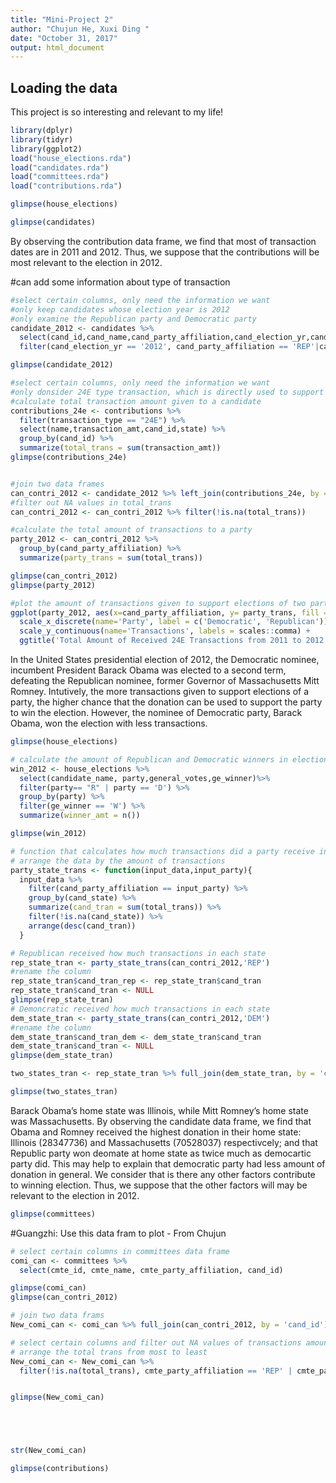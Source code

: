 ```yaml
---
title: "Mini-Project 2"
author: "Chujun He, Xuxi Ding "
date: "October 31, 2017"
output: html_document
---
```



## Loading the data

This project is so interesting and relevant to my life! 

```r
library(dplyr)
library(tidyr)
library(ggplot2)
load("house_elections.rda")
load("candidates.rda")
load("committees.rda")
load("contributions.rda")
```



```r
glimpse(house_elections)

```


```r
glimpse(candidates)

```


By observing the contribution data frame, we find that most of transaction dates are in 2011 and 2012. Thus, we suppose that the contributions will be most relevant to the election in 2012. 

#can add some information about type of transaction

```r

#select certain columns, only need the information we want
#only keep candidates whose election year is 2012
#only examine the Republican party and Democratic party
candidate_2012 <- candidates %>%
  select(cand_id,cand_name,cand_party_affiliation,cand_election_yr,cand_state) %>%
  filter(cand_election_yr == '2012', cand_party_affiliation == 'REP'|cand_party_affiliation == 'DEM')

glimpse(candidate_2012)

#select certain columns, only need the information we want
#only donsider 24E type transaction, which is directly used to support the candidates
#calculate total transaction amount given to a candidate
contributions_24e <- contributions %>%
  filter(transaction_type == "24E") %>%
  select(name,transaction_amt,cand_id,state) %>% 
  group_by(cand_id) %>% 
  summarize(total_trans = sum(transaction_amt))
glimpse(contributions_24e)


#join two data frames 
can_contri_2012 <- candidate_2012 %>% left_join(contributions_24e, by = 'cand_id')
#filter out NA values in total_trans
can_contri_2012 <- can_contri_2012 %>% filter(!is.na(total_trans))

#calculate the total amount of transactions to a party
party_2012 <- can_contri_2012 %>% 
  group_by(cand_party_affiliation) %>% 
  summarize(party_trans = sum(total_trans))

glimpse(can_contri_2012)
glimpse(party_2012)

```

```r
#plot the amount of transactions given to support elections of two parties from 2011 to 2012 
ggplot(party_2012, aes(x=cand_party_affiliation, y= party_trans, fill = cand_party_affiliation)) + geom_bar(stat = "identity", width = 0.3) +
  scale_x_discrete(name='Party', label = c('Democratic', 'Republican'))+
  scale_y_continuous(name='Transactions', labels = scales::comma) +
  ggtitle('Total Amount of Received 24E Transactions from 2011 to 2012')

```

In the United States presidential election of 2012, the Democratic nominee, incumbent President Barack Obama was elected to a second term, defeating the Republican nominee, former Governor of Massachusetts Mitt Romney. Intutively, the more transactions given to support elections of a party, the higher chance that the donation can be used to support the party to win the election. However, the nominee of Democratic party, Barack Obama, won the election with less transactions.

```r
glimpse(house_elections)

# calculate the amount of Republican and Democratic winners in elections
win_2012 <- house_elections %>% 
  select(candidate_name, party,general_votes,ge_winner)%>%
  filter(party== "R" | party == 'D') %>% 
  group_by(party) %>% 
  filter(ge_winner == 'W') %>% 
  summarize(winner_amt = n())

glimpse(win_2012)
```


```r
# function that calculates how much transactions did a party receive in each state
# arrange the data by the amount of transactions
party_state_trans <- function(input_data,input_party){
  input_data %>% 
    filter(cand_party_affiliation == input_party) %>%
    group_by(cand_state) %>% 
    summarize(cand_tran = sum(total_trans)) %>% 
    filter(!is.na(cand_state)) %>%
    arrange(desc(cand_tran))
  }

# Republican received how much transactions in each state
rep_state_tran <- party_state_trans(can_contri_2012,'REP')
#rename the column
rep_state_tran$cand_tran_rep <- rep_state_tran$cand_tran
rep_state_tran$cand_tran <- NULL
glimpse(rep_state_tran)
# Demoncratic received how much transactions in each state
dem_state_tran <- party_state_trans(can_contri_2012,'DEM')
#rename the column
dem_state_tran$cand_tran_dem <- dem_state_tran$cand_tran
dem_state_tran$cand_tran <- NULL
glimpse(dem_state_tran)

two_states_tran <- rep_state_tran %>% full_join(dem_state_tran, by = 'cand_state')

glimpse(two_states_tran)

```

Barack Obama's home state was Illinois, while Mitt Romney's home state was Massachusetts. By observing the candidate data frame, we find that Obama and Romney received the highest donation in their home state: Illinois (28347736) and Massachusetts (70528037) respectivcely; and that Republic party won deomate at home state as twice much as democartic party did. This may help to explain that democratic party had less amount of donation in general. We consider that is there any other factors contribute to winning election. Thus, we suppose that the other factors will may be relevant to the election in 2012. 

```r
glimpse(committees)

```



#Guangzhi: Use this data fram to plot  - From Chujun
```r

# select certain columns in committees data frame
comi_can <- committees %>% 
  select(cmte_id, cmte_name, cmte_party_affiliation, cand_id)

glimpse(comi_can)
glimpse(can_contri_2012)

# join two data frams
New_comi_can <- comi_can %>% full_join(can_contri_2012, by = 'cand_id')

# select certain columns and filter out NA values of transactions amounts
# arrange the total trans from most to least 
New_comi_can <- New_comi_can %>% 
  filter(!is.na(total_trans), cmte_party_affiliation == 'REP' | cmte_party_affiliation == 'DEM') %>%   arrange(desc(total_trans))


glimpse(New_comi_can)






```

```r
str(New_comi_can)
```

```r
glimpse(contributions)


```




